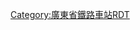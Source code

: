 <noinclude>{{BS-map
| title = 广州站站线布置图
| map = </noinclude>
\\\\\\\\STR+l\STRq\STRq\STRq\STRq\STRq\STRq\STRq\STRq\STRfq\CONTfq
\\\\\\\\STR\\\\\\\\STR+l\STRgq\CONTfq~~ ~~ ~~ ~~ [[京广铁路]]往[[丰台站|丰台]]
\\\\\\CONT2\STRc3\STR\\\\\\\\STR\\~~ ~~ ~~ ~~ [[广茂铁路]]、[[广佛肇城际轨道交通|佛肇城轨]]往[[茂名站|茂名]]、[[肇庆站|肇庆]]
\\\\\\STRc1\STR+4\STR\\\\\\\\STR\\~~ ~~ ~~ ~~
\\\\\\\STR\STR\CONTg\CONTg\\\\\\ABZg2\STRc3\~~ ~~ ~~ ~~往广州机务段
\\\\\\\STR\STR\STR\STR!~STRc2\CONT3!~STRc2\CONT3\\\STRc2\STR3!~STRc1\STR2+4\STRc3~~ ~~ ~~ ~~往广州客技站
\\\\\\\STR\STR!~STRc2\ABZg3\ABZg+1\STR+1!~STRc4\STRc4\\STRc2\STR3+1\STRc4\STRc1\STR+4
\\\\\\\STR\ABZg+1\STR!~STRc4\STR!~STRc2\ABZg3\\STRc2\STR3+1\STRc4\\ENDEa\STR
\\\\\\\ABZg2\ABZg3\STR\ABZg+1\STR!~STRc4\STRc2\STR3+1!~STRc2\ENDE3!~STRc4\\\STR\STR
\\\\\\\ABZg+1\ABZg+4\ABZg2\ABZg3\STR!~STRc2\STR3+1\STR+1!~STRc2!~STRc4\ENDE3!~STRc4\\\STR\STR
\\\\\\STRc2\ABZg3\ABZg2\ABZg+1!~STRc3\KRZ2+4!~STR2!~STR+4\KRZ3+1!~STR3!~STR+1\STRc24\ABZ3+1g\STRc4\\\ABZg2\ABZg3
\\\\STRc2\STR3+l!~STRc2\ABZ1+3r!~STRc2\ABZg3!~STRc2!~STRc4\STR3!~STRc1\KRZ2+4!~STR2!~STR+4\KRZ3+1!~STR3!~STR+1\ABZg+4\STR+1\STRc4\\\\ABZg+1\ABZg+4
\\\STRc2\STR3+1!~STRc2\STR3+1+c24\STR3+1+c24\ABZ3+1g!~STRc4\STRc24\KRZ3+1!~STR3!~STR+1\KRZ2+4!~STR2!~STR+4\ABZg2!~STRc3\STR!~STRc3\\\\\STR\STR
\\STRc2\STR3+1!~STRc2\STR3+1+c24\STR3+1+c24\STR3+1!~STRc4\STRc24\STR3+1\STR!~STRc4\ABZg2!~STRc1\ABZ2+4g!~STRc1!~STRc3\ABZ2+4g!~STRc3\STRc3\\\\STR\STR
\STRc2\STR3+1!~STRc2\STR3+1+c4\STR+1+c4\STR+1+c4\STRc24\STR3+1\STRc24\STR3!~STRc2\ABZg3!~STRc1\STR2+4+c1\STR2+4+c13\STR2+4+c3\STRc3\\\STR\STR
\STR+1\STR+1+c4\STRc4\STR\ABZg2\ABZ1+3f\STRc4\STR+1\STR+1+c4\STR+c4\STRc1\STR+4!~STRc1\ABZ4+2f!~STRc1\STR2+4+c3\STRc3\\STR\STR
BS\STR+BSr\STR+BSl\BS\STR+BSr!~STRc2\KRZ3+1!~STR3!~STR+1\ABZg+4\\STR\STR\STR\\STR\STR+c1\STR2+4+c1\STR2+4+c3\STRc3\STR\STR
BS!~*9__align=r\STR+BSr\STR+BSl\BS\ABZg+1!~BSr\STR!~STRc4\STR+BSl\BS\STR+BSr\STR\STR\\STR\STR\STRc1\STR+4+c1\STR+4\STR\STR~~ ~~ ~~9站台~~[[广佛肇城际轨道交通|佛肇城轨]]
BS\STR+BSr\STR+BSl\BS!~*8__align=l\STR+BSr\STR\STR+BSl\BS\STR+BSr\STR\STR+BSl\BS\STR+BSr\STR+BSl\BS\STR+BSr\STR\STR\STR~~ ~~ ~~8站台~~[[广佛肇城际轨道交通|佛肇城轨]]
BS\ABZg2!~BSr\STR+BSl!~STRc3\BS!~*1__align=r\STR+BSr\STR\STR+BSl\BS\STR+BSr\STR\STR+BSl\BS\STR+BSr\STR+BSl\BS\STR+BSr\STR\STR\STR~~ ~~ ~~1站台
BS\STR+BSr!~STRc1\ABZg+4!~BSl\BS\STR+BSr\STR\STR+BSl\BS!~*2__align=l\STR+BSr\STR\STR+BSl\BS\STR+BSr\STR+BSl\BS\STR+BSr\STR\STR\STR~~ ~~ ~~2站台
BS\ENDEe+BSer\ENDEe+BSel\BS\STR+BSr\STR\STR+BSl\BS!~*3__align=r\STR+BSr\STR\STR+BSl\BS\STR+BSr\STR+BSl\BS\STR+BSr\STR\STR\STR~~ ~~ ~~3站台
BS\BS\BS\BS\STR+BSr\STR\STR+BSl\BS\STR+BSr\STR\STR+BSl\BS!~*4__align=l\STR+BSr\STR+BSl\BS\STR+BSr\STR\STR\STR~~ ~~ ~~4站台
BS\BS\BS\BS\STR+BSr\STR\STR+BSl\BS\STR+BSr\STR\STR+BSl\BS!~*5__align=r\STR+BSr\STR+BSl\BS\STR+BSr\ABZg2\STR+c3\STR~~ ~~ ~~5站台
BS\BS\BS\BS\STR+BSr\STR\STR+BSl\BS\STR+BSr\STR\STR+BSl\BS\STR+BSr\STR+BSl\BS!~*6__align=l\STR+BSr\ENDEe!~STRc1\ABZg+4\STR~~ ~~ ~~6站台
BS\BS\BS\BS\STR+BSr\STR\STR+BSl\BS\STR+BSr\STR\STR+BSl\BS\STR+BSr\STR+BSl\BS!~*7__align=r\STR+BSr\\STR+c2\STR3~~ ~~ ~~7站台
BS\BS\BS\BS\STR+BSr\STR\STR+BSl\BS\STR+BSr\STR\STR+BSl\BS\STR+BSr\STR+BSl\BS\STR+BSr\STRc2\ABZ3+1g\STRc4
\\\\STR\STR\STR+BSl\BS\STR+BSr\STR\STR\\STR\STR\STRc2\STR3+c2\STR3+1\STRc4\
\\\\ABZg2\ABZg3\STR\\STR\STR+c2\STR3\STRc2\STR3+c2\STR3+c2\STR3+1+c2\STR3+1+c4\STRc4\\
\\\\ABZg+1\ABZg+4\STR\\STR\ABZg+1\STRc24\ABZ3+1l\ABZq1!~STRc4\STRr+1!~STRc24\STR3+1+c4\STRc4\\\
\\\\STR\ABZg2\STR+c3\STRc2\STR3+c2\STR3+c2\STR3+1\STRc4\STRc2\STR3+1\STRc4\\\\
\\\\STR\STR+c1\ABZg+4!~STRc2\ABZ1+3f!~STRc2\ABZ3+1l!~STRc4\STRr+1!~STRc4\STRc4\STRc2\STR3+1\STRc4\\\\\
\\\\STR\STR\ABZg+1\ABZg+1!~STRc4\STRc4\\STRc2\STR3+1\STRc4\\\\\\
\\\\STR\STR\STR\STR\\STRc2\STR3+1\STRc4\\\\\\\
\\\\STR\STR\STR\STR\STRc2\STR3+1\STRc4\\\\\\\\
\\\\STR\STR\ABZg2\ABZg3\STR+1\ENDEa!~STRc4\\\\\\\\\
\\\\STR\STR\ABZg+1\KRZ2+4!~STR2!~STR+4\ABZg2!~STRc3\STR+c3\\\\\\\\\
\\\\STR\ABZg2\ABZg3\STR+c1\ABZg+4!~STRc1\ABZg+4\\\\\\\\\
\\\\STR\ABZg+1\ABZg+4\ENDEe\STR\STR2\STRc3\\\\\\\\
\\\\ABZg2\STR+c3\STR\\STR\STRc1\CONT4\\\\\\\\~~ ~~ ~~ ~~[[白云机场铁路|油库支线]]<del>往[[广州白云国际机场 (1933－2004年)|白云机场]]</del>
\\\\ENDEe!~STRc1\ABZg+4\ENDEe\STRc2\STR3\\\\\\\\\\
\\\\\STR\STRc2\STR3+1\STRc4\\\\\\\\\\~~ ~~ ~~ ~~ 原<s>[[射击场道口]]</s>
\\\\STRc2\ABZg3!~STRc2\STR3+1\STRc4\\\\\\\\\\\
\\\STRc2\STR3+1!~STRc2\ABZ3+1g!~STRc4\STRc4\\\\\\\\\\\\
\\\STR+1\STR+1!~STRc4\STRc4\\\\\\\\\\\\\
\\\STRg\STRf\\\\\\\\\\\\\\
\\\CONTf\CONTf\\\\\\\\\\\\\\~~ ~~ ~~ ~~ [[广深铁路]]往[[深圳站|深圳]]
<noinclude>
}}

{{Rdt intro|[[广州站]]}}

[[Category:廣東省鐵路車站RDT]]
</noinclude>